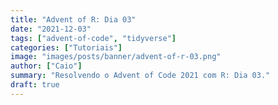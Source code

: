 ```yaml
---
title: "Advent of R: Dia 03"
date: "2021-12-03"
tags: ["advent-of-code", "tidyverse"]
categories: ["Tutoriais"]
image: "images/posts/banner/advent-of-r-03.png"
author: ["Caio"]
summary: "Resolvendo o Advent of Code 2021 com R: Dia 03."
draft: true
---
```

